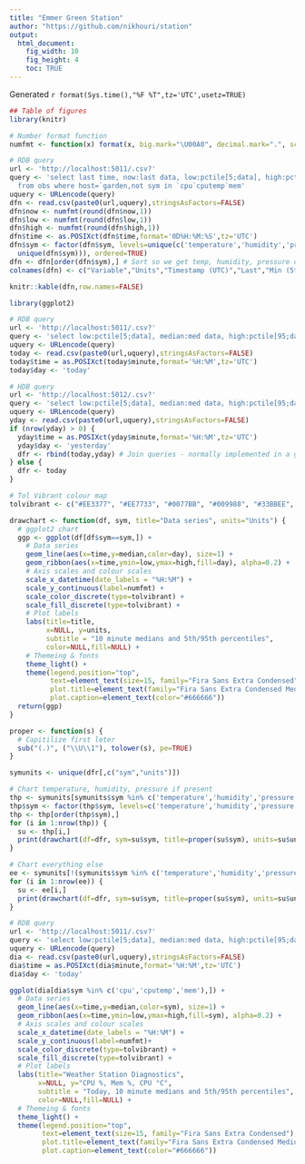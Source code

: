 ```yaml
---
title: "Emmer Green Station"
author: "https://github.com/nikhouri/station"
output:
  html_document:
    fig_width: 10
    fig_height: 4
    toc: TRUE
---
```

Generated `r format(Sys.time(),"%F %T",tz='UTC',usetz=TRUE)`

```r
## Table of figures
library(knitr)

# Number format function
numfmt <- function(x) format(x, big.mark="\U00A0", decimal.mark=".", scientific=FALSE)

# RDB query
url <- 'http://localhost:5011/.csv?'
query <- 'select last time, now:last data, low:pctile[5;data], high:pctile[95;data] by sym,units
  from obs where host=`garden,not sym in `cpu`cputemp`mem'
uquery <- URLencode(query)
dfn <- read.csv(paste0(url,uquery),stringsAsFactors=FALSE)
dfn$now <- numfmt(round(dfn$now,1))
dfn$low <- numfmt(round(dfn$low,1))
dfn$high <- numfmt(round(dfn$high,1))
dfn$time <- as.POSIXct(dfn$time,format='0D%H:%M:%S',tz='UTC')
dfn$sym <- factor(dfn$sym, levels=unique(c('temperature','humidity','pressure', 
  unique(dfn$sym))), ordered=TRUE)
dfn <- dfn[order(dfn$sym),] # Sort so we get temp, humidity, pressure on top (if present)
colnames(dfn) <- c("Variable","Units","Timestamp (UTC)","Last","Min (5th%)","Max (95th%)")

knitr::kable(dfn,row.names=FALSE)
```

```r
library(ggplot2)

# RDB query
url <- 'http://localhost:5011/.csv?'
query <- 'select low:pctile[5;data], median:med data, high:pctile[95;data] by date:.z.d,10 xbar time.minute,sym,units from obs where host=`garden,not sym in `cpu`cputemp`mem'
uquery <- URLencode(query)
today <- read.csv(paste0(url,uquery),stringsAsFactors=FALSE)
today$time = as.POSIXct(today$minute,format='%H:%M',tz='UTC')
today$day <- 'today'

# HDB query
url <- 'http://localhost:5012/.csv?'
query <- 'select low:pctile[5;data], median:med data, high:pctile[95;data] by date,10 xbar time.minute,sym,units from obs where host=`garden,not sym in `cpu`cputemp`mem,date=.z.d-1'
uquery <- URLencode(query)
yday <- read.csv(paste0(url,uquery),stringsAsFactors=FALSE)
if (nrow(yday) > 0) {
  yday$time = as.POSIXct(yday$minute,format='%H:%M',tz='UTC')
  yday$day <- 'yesterday'
  dfr <- rbind(today,yday) # Join queries - normally implemented in a gateway
} else {
  dfr <- today
}

# Tol Vibrant colour map
tolvibrant <- c("#EE3377", "#EE7733", "#0077BB", "#009988", "#33BBEE", "#CC3311", "#BBBBBB")

drawchart <- function(df, sym, title="Data series", units="Units") {
  # ggplot2 chart
  ggp <- ggplot(df[df$sym==sym,]) +
    # Data series
    geom_line(aes(x=time,y=median,color=day), size=1) +
    geom_ribbon(aes(x=time,ymin=low,ymax=high,fill=day), alpha=0.2) + 
    # Axis scales and colour scales
    scale_x_datetime(date_labels = "%H:%M") +
    scale_y_continuous(label=numfmt) +
    scale_color_discrete(type=tolvibrant) +
    scale_fill_discrete(type=tolvibrant) +
    # Plot labels
    labs(title=title,
         x=NULL, y=units,
         subtitle = "10 minute medians and 5th/95th percentiles",
         color=NULL,fill=NULL) +
    # Themeing & fonts
    theme_light() +
    theme(legend.position="top",
          text=element_text(size=15, family="Fira Sans Extra Condensed"),
          plot.title=element_text(family="Fira Sans Extra Condensed Medium"),
          plot.caption=element_text(color="#666666"))
  return(ggp)
}

proper <- function(s) {
  # Capitilize first leter
  sub("(.)", ("\\U\\1"), tolower(s), pe=TRUE)
}

symunits <- unique(dfr[,c("sym","units")])

# Chart temperature, humidity, pressure if present
thp <- symunits[symunits$sym %in% c('temperature','humidity','pressure'),]
thp$sym <- factor(thp$sym, levels=c('temperature','humidity','pressure'), ordered=TRUE)
thp <- thp[order(thp$sym),]
for (i in 1:nrow(thp)) {
  su <- thp[i,]
  print(drawchart(df=dfr, sym=su$sym, title=proper(su$sym), units=su$units))
}

# Chart everything else
ee <- symunits[!(symunits$sym %in% c('temperature','humidity','pressure')),]
for (i in 1:nrow(ee)) {
  su <- ee[i,]
  print(drawchart(df=dfr, sym=su$sym, title=proper(su$sym), units=su$units))
}
```

```r
# RDB query
url <- 'http://localhost:5011/.csv?'
query <- 'select low:pctile[5;data], median:med data, high:pctile[95;data] by date:.z.d,10 xbar time.minute,sym,units from obs where host=`garden,sym in `cpu`cputemp`mem'
uquery <- URLencode(query)
dia <- read.csv(paste0(url,uquery),stringsAsFactors=FALSE)
dia$time = as.POSIXct(dia$minute,format='%H:%M',tz='UTC')
dia$day <- 'today'

ggplot(dia[dia$sym %in% c('cpu','cputemp','mem'),]) +
  # Data series
  geom_line(aes(x=time,y=median,color=sym), size=1) +
  geom_ribbon(aes(x=time,ymin=low,ymax=high,fill=sym), alpha=0.2) + 
  # Axis scales and colour scales
  scale_x_datetime(date_labels = "%H:%M") +
  scale_y_continuous(label=numfmt)+
  scale_color_discrete(type=tolvibrant) +
  scale_fill_discrete(type=tolvibrant) +
  # Plot labels
  labs(title="Weather Station Diagnostics",
       x=NULL, y="CPU %, Mem %, CPU °C",
       subtitle = "Today, 10 minute medians and 5th/95th percentiles",
       color=NULL,fill=NULL) +
  # Themeing & fonts
  theme_light() +
  theme(legend.position="top",
        text=element_text(size=15, family="Fira Sans Extra Condensed"),
        plot.title=element_text(family="Fira Sans Extra Condensed Medium"),
        plot.caption=element_text(color="#666666"))
```